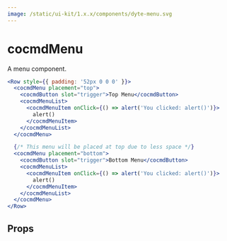 ```yaml
---
image: /static/ui-kit/1.x.x/components/dyte-menu.svg
---
```


# cocmdMenu

A menu component.

```jsx
<Row style={{ padding: '52px 0 0 0' }}>
  <cocmdMenu placement="top">
    <cocmdButton slot="trigger">Top Menu</cocmdButton>
    <cocmdMenuList>
      <cocmdMenuItem onClick={() => alert('You clicked: alert()')}>
        alert()
      </cocmdMenuItem>
    </cocmdMenuList>
  </cocmdMenu>

  {/* This menu will be placed at top due to less space */}
  <cocmdMenu placement="bottom">
    <cocmdButton slot="trigger">Bottom Menu</cocmdButton>
    <cocmdMenuList>
      <cocmdMenuItem onClick={() => alert('You clicked: alert()')}>
        alert()
      </cocmdMenuItem>
    </cocmdMenuList>
  </cocmdMenu>
</Row>
```

## Props

<PropsTable of="dyte-menu" />
